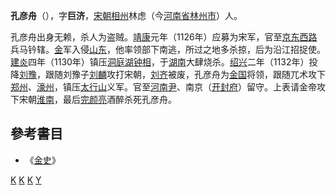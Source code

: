 '''孔彦舟'''（{{bd|1106年||1160年|catIdx=K}}），字'''巨济'''，[[宋朝|宋朝]][[相州|相州]]林虑（今[[河南省|河南省]][[林州市|林州市]]）人。

孔彦舟出身无赖，杀人为盗贼。[[靖康|靖康]]元年（1126年）应募为宋军，官至[[京东西路|京东西路]]兵马钤辖。[[金|金]]军入侵[[山东|山东]]，他率领部下南逃，所过之地多杀掠，后为沿江招捉使。[[建炎|建炎]]四年（1130年）镇压[[洞庭湖|洞庭湖]][[钟相|钟相]]，于[[湖南|湖南]]大肆烧杀。[[绍兴|绍兴]]二年（1132年）投降[[刘豫|刘豫]]，跟随刘豫子[[刘麟_(刘豫之子)|刘麟]]攻打宋朝，[[刘齐|刘齐]]被废，孔彦舟为[[金国|金国]]将领，跟随兀术攻下[[郑州|郑州]]、[[濠州|濠州]]，镇压[[太行山|太行山]]义军。官至[[河南|河南]][[尹|尹]]、南京（[[开封府|开封府]]）留守。上表请金帝攻下宋朝[[淮南|淮南]]，最后[[完颜亮|完颜亮]]酒醉杀死孔彦舟。

==參考書目==
* 《[[金史|金史]]》
[[Category:宋朝军事人物|K]]
[[Category:金朝军事人物|K]]
[[Category:林州人|K]]
[[Category:孔姓|Y]]